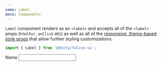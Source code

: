 ```yaml
---
name: Label
menu: Components
---
```



<ThemePreview of={Label} />

`Label` component renders as an `<label>` and accepts all of the `<label>` props (`htmlFor`, `onClick` etc) 
as well as all of the [responsive, theme-based style props](/responsive-props) that allow further styling customizations.

```javascript
import { Label } from '@deity/falcon-ui';
```

<Playground>
  <Label ml="xs" htmlFor="name">Name</Label>
  <Input id="name" type="text" />
</Playground>
